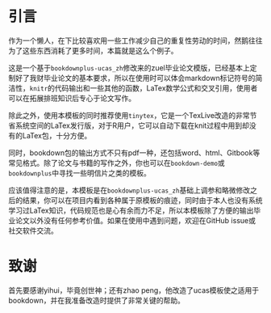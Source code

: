\mainmatter

# 引言 

作为一个懒人，在下比较喜欢用一些工作减少自己的重复性劳动的时间，然鹅往往为了这些东西消耗了更多时间，本篇就是这么个例子。

这是一个基于`bookdownplus-ucas_zh`修改来的zuel毕业论文模版，已经基本上定制好了我财毕业论文的基本要求，所以在使用时可以体会markdown标记符号的简洁性，`knitr`的代码输出和一些其他的函数，LaTex数学公式和交叉引用，使用者可以在拓展排班知识后专心于论文写作。

除此之外，使用本模板的同时推荐使用`tinytex`，它是一个TexLive改造的非常节省系统空间的LaTex发行版，对于R用户，它可以自动下载在knit过程中用到却没有的LaTex包，十分方便。

同时，bookdown包的输出方式不只有pdf一种，还包括word、html、Gitbook等常见格式。除了论文与书籍的写作之外，你也可以在`bookdown-demo`或`bookdownplus`中寻找一些明信片之类的模板。

应该值得注意的是，本模板是在`bookdownplus-ucas_zh`基础上调参和略微修改之后的结果，你可以在项目内看到各种属于原模板的痕迹，同时由于本人也没有系统学习过LaTex知识，代码规范也是心有余而力不足，所以本模板除了方便的输出毕业论文以外没有任何参考价值。如果在使用中遇到问题，欢迎在GitHub issue或社交软件交流。

# 致谢

首先要感谢yihui，毕竟创世神；还有zhao peng，他改造了ucas模板使之适用于bookdown，并在我准备改造时提供了非常关键的帮助。
